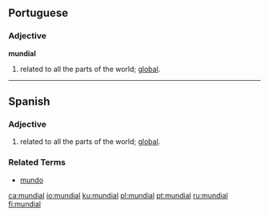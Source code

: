 ==Portuguese==

===Adjective===
'''mundial'''
# related to all the parts of the world; [[global]].

----
==Spanish==

===Adjective===
{{es-adj|f=mundial|pl=mundiales}}
# related to all the parts of the world; [[global]].

=== Related Terms ===
* [[mundo]]

[[ca:mundial]]
[[io:mundial]]
[[ku:mundial]]
[[pl:mundial]]
[[pt:mundial]]
[[ru:mundial]]
[[fi:mundial]]